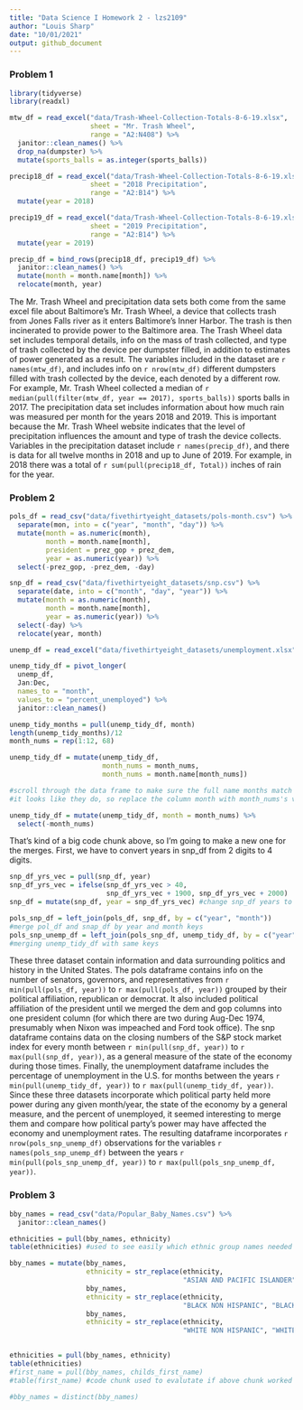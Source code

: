 ```yaml
---
title: "Data Science I Homework 2 - lzs2109"
author: "Louis Sharp"
date: "10/01/2021"
output: github_document
---
```


### **Problem 1**

```r
library(tidyverse)
library(readxl)
```

```r
mtw_df = read_excel("data/Trash-Wheel-Collection-Totals-8-6-19.xlsx", 
                    sheet = "Mr. Trash Wheel",
                    range = "A2:N408") %>% 
  janitor::clean_names() %>% 
  drop_na(dumpster) %>% 
  mutate(sports_balls = as.integer(sports_balls))

precip18_df = read_excel("data/Trash-Wheel-Collection-Totals-8-6-19.xlsx", 
                    sheet = "2018 Precipitation",
                    range = "A2:B14") %>% 
  mutate(year = 2018)

precip19_df = read_excel("data/Trash-Wheel-Collection-Totals-8-6-19.xlsx", 
                    sheet = "2019 Precipitation",
                    range = "A2:B14") %>% 
  mutate(year = 2019)

precip_df = bind_rows(precip18_df, precip19_df) %>% 
  janitor::clean_names() %>% 
  mutate(month = month.name[month]) %>% 
  relocate(month, year)
```

The Mr. Trash Wheel and precipitation data sets both come from the same excel file about Baltimore's Mr. Trash Wheel, a device that collects trash from Jones Falls river as it enters Baltimore's Inner Harbor. The trash is then incinerated to provide power to the Baltimore area. The Trash Wheel data set includes temporal details, info on the mass of trash collected, and type of trash collected by the device per dumpster filled, in addition to estimates of power generated as a result. The variables included in the dataset are `r names(mtw_df)`, and includes info on `r nrow(mtw_df)` different dumpsters filled with trash collected by the device, each denoted by a different row. For example, Mr. Trash Wheel collected a median of 
`r median(pull(filter(mtw_df, year == 2017), sports_balls))` sports balls in 2017.
The precipitation data set includes information about how much rain was measured per month for the years 2018 and 2019. This is important because the Mr. Trash Wheel website indicates that the level of precipitation influences the amount and type of trash the device collects. Variables in the precipitation dataset include `r names(precip_df)`, and there is data for all twelve months in 2018 and up to June of 2019. For example, in 2018 there was a total of 
`r sum(pull(precip18_df, Total))` inches of rain for the year.


### **Problem 2**

```r
pols_df = read_csv("data/fivethirtyeight_datasets/pols-month.csv") %>% 
  separate(mon, into = c("year", "month", "day")) %>% 
  mutate(month = as.numeric(month), 
         month = month.name[month],
         president = prez_gop + prez_dem,
         year = as.numeric(year)) %>% 
  select(-prez_gop, -prez_dem, -day)

snp_df = read_csv("data/fivethirtyeight_datasets/snp.csv") %>% 
  separate(date, into = c("month", "day", "year")) %>% 
  mutate(month = as.numeric(month), 
         month = month.name[month],
         year = as.numeric(year)) %>% 
  select(-day) %>% 
  relocate(year, month)
```

```r
unemp_df = read_excel("data/fivethirtyeight_datasets/unemployment.xlsx")

unemp_tidy_df = pivot_longer(
  unemp_df,
  Jan:Dec,
  names_to = "month",
  values_to = "percent_unemployed") %>% 
  janitor::clean_names()

unemp_tidy_months = pull(unemp_tidy_df, month)
length(unemp_tidy_months)/12
month_nums = rep(1:12, 68)

unemp_tidy_df = mutate(unemp_tidy_df,
                       month_nums = month_nums,
                       month_nums = month.name[month_nums])

#scroll through the data frame to make sure the full name months match the abbreviated ones
#it looks like they do, so replace the column month with month_nums's values

unemp_tidy_df = mutate(unemp_tidy_df, month = month_nums) %>% 
  select(-month_nums)
```

That's kind of a big code chunk above, so I'm going to make a new one for the merges.
First, we have to convert years in snp_df from 2 digits to 4 digits.

```r
snp_df_yrs_vec = pull(snp_df, year)
snp_df_yrs_vec = ifelse(snp_df_yrs_vec > 40, 
                        snp_df_yrs_vec + 1900, snp_df_yrs_vec + 2000)
snp_df = mutate(snp_df, year = snp_df_yrs_vec) #change snp_df years to 4 digits
```

```r
pols_snp_df = left_join(pols_df, snp_df, by = c("year", "month")) 
#merge pol_df and snap_df by year and month keys
pols_snp_unemp_df = left_join(pols_snp_df, unemp_tidy_df, by = c("year", "month"))
#merging unemp_tidy_df with same keys
```

These three dataset contain information and data surrounding politics and history in the United States. The pols dataframe contains info on the number of senators, governors, and representatives from `r min(pull(pols_df, year))` to `r max(pull(pols_df, year))` grouped by their political affiliation, republican or democrat. It also included political affiliation of the president until we merged the dem and gop columns into one president column (for which there are two during Aug-Dec 1974, presumably when Nixon was impeached and Ford took office). The snp dataframe contains data on the closing numbers of the S&P stock market index for every month between `r min(pull(snp_df, year))` to `r max(pull(snp_df, year))`, as a general measure of the state of the economy during those times. Finally, the unemployment dataframe includes the percentage of unemployment in the U.S. for months between the years `r min(pull(unemp_tidy_df, year))` to `r max(pull(unemp_tidy_df, year))`. Since these three datasets incorporate which political party held more power during any given month/year, the state of the economy by a general measure, and the percent of unemployed, it seemed interesting to merge them and compare how political party's power may have affected the economy and unemployment rates. The resulting dataframe incorporates 
`r nrow(pols_snp_unemp_df)` observations for the variables `r names(pols_snp_unemp_df)` between the years `r min(pull(pols_snp_unemp_df, year))` to `r max(pull(pols_snp_unemp_df, year))`.


### **Problem 3**

```r
bby_names = read_csv("data/Popular_Baby_Names.csv") %>% 
  janitor::clean_names()
```

```r
ethnicities = pull(bby_names, ethnicity)
table(ethnicities) #used to see easily which ethnic group names needed changing
```

```r
bby_names = mutate(bby_names, 
                   ethnicity = str_replace(ethnicity, 
                                           "ASIAN AND PACIFIC ISLANDER", "ASIAN AND PACI"),
                   bby_names,
                   ethnicity = str_replace(ethnicity,
                                           "BLACK NON HISPANIC", "BLACK NON HISP"),
                   bby_names,
                   ethnicity = str_replace(ethnicity,
                                           "WHITE NON HISPANIC", "WHITE NON HISP"))
                   
```

```r
ethnicities = pull(bby_names, ethnicity)
table(ethnicities)
#first_name = pull(bby_names, childs_first_name)
#table(first_name) #code chunk used to evalutate if above chunk worked properly
```

```r
#bby_names = distinct(bby_names)
```


